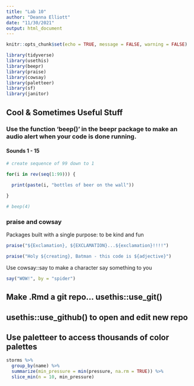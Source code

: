 ```yaml
---
title: "Lab 10"
author: "Deanna Elliott"
date: "11/30/2021"
output: html_document
---
```


```r
knitr::opts_chunk$set(echo = TRUE, message = FALSE, warning = FALSE)

library(tidyverse)
library(usethis)
library(beepr) 
library(praise)
library(cowsay) 
library(paletteer) 
library(sf) 
library(janitor)
```

## Cool & Sometimes Useful Stuff

### Use the function 'beep()' in the beepr package to make an audio alert when your code is done running.

#### Sounds 1 - 15

```r

# create sequence of 99 down to 1

for(i in rev(seq(1:99))) {
  
  print(paste(i, "bottles of beer on the wall"))

} 

# beep(4)
```


### praise and cowsay

Packages built with a single purpose: to be kind and fun

```r

praise("${Exclamation}, ${EXCLAMATION}...${exclamation}!!!!")

praise("Holy ${creating}, Batman - this code is ${adjective}")
```
Use cowsay::say to make a character say something to you

```r

say("WOW!", by = "spider")
```

## Make .Rmd a git repo... usethis::use_git()

## usethis::use_github() to open and edit new repo

## Use paletteer to access thousands of color palettes

```r

storms %>% 
  group_by(name) %>% 
  summarize(min_pressure = min(pressure, na.rm = TRUE)) %>% 
  slice_min(n = 10, min_pressure)
```

